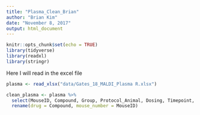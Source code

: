 ```yaml
---
title: "Plasma_Clean_Brian"
author: "Brian Kim"
date: "November 8, 2017"
output: html_document
---
```


```r
knitr::opts_chunk$set(echo = TRUE)
library(tidyverse)
library(readxl)
library(stringr)
```

Here I will read in the excel file
```r
plasma <- read_xlsx("data/Gates_18_MALDI_Plasma R.xlsx") 
```

```r
clean_plasma <- plasma %>%
  select(MouseID, Compound, Group, Protocol_Animal, Dosing, Timepoint, Plasma_Parent) %>%
  rename(drug = Compound, mouse_number = MouseID)
```
